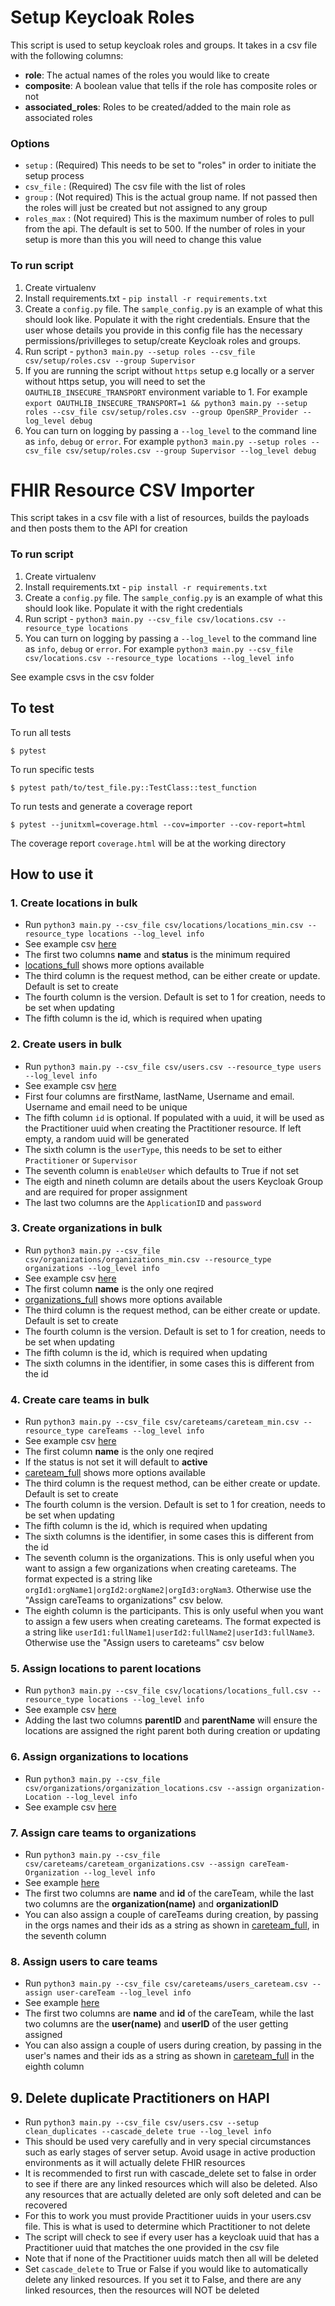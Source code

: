 # Setup Keycloak Roles

This script is used to setup keycloak roles and groups. It takes in a csv file with the following columns:

- **role**: The actual names of the roles you would like to create
- **composite**: A boolean value that tells if the role has composite roles or not
- **associated_roles**: Roles to be created/added to the main role as associated roles

### Options

- `setup` : (Required) This needs to be set to "roles" in order to initiate the setup process
- `csv_file` : (Required) The csv file with the list of roles
- `group` : (Not required) This is the actual group name. If not passed then the roles will just be created but not assigned to any group
- `roles_max` : (Not required) This is the maximum number of roles to pull from the api. The default is set to 500. If the number of roles in your setup is more than this you will need to change this value


### To run script
1. Create virtualenv
2. Install requirements.txt - `pip install -r requirements.txt`
3. Create a `config.py` file. The `sample_config.py` is an example  of what this should look like. Populate it with the right credentials. Ensure that the user whose details you provide in this config file has the necessary permissions/privilleges to setup/create Keycloak roles and groups.
4. Run script - `python3 main.py --setup roles --csv_file csv/setup/roles.csv --group Supervisor`
5. If you are running the script without `https` setup e.g locally or a server without https setup, you will need to set the `OAUTHLIB_INSECURE_TRANSPORT` environment variable to 1. For example `export OAUTHLIB_INSECURE_TRANSPORT=1 && python3 main.py --setup roles --csv_file csv/setup/roles.csv --group OpenSRP_Provider --log_level debug`
6. You can turn on logging by passing a `--log_level` to the command line as `info`, `debug` or `error`. For example `python3 main.py --setup roles --csv_file csv/setup/roles.csv --group Supervisor --log_level debug`


# FHIR Resource CSV Importer

This script takes in a csv file with a list of resources, builds the payloads 
and then posts them to the API for creation

### To run script
1. Create virtualenv
2. Install requirements.txt - `pip install -r requirements.txt`
3. Create a `config.py` file. The `sample_config.py` is an example  of what this should look like. Populate it with the right credentials
4. Run script - `python3 main.py --csv_file csv/locations.csv --resource_type locations`
5. You can turn on logging by passing a `--log_level` to the command line as `info`, `debug` or `error`. For example `python3 main.py --csv_file csv/locations.csv --resource_type locations --log_level info`

See example csvs in the csv folder

## To test

To run all tests
```console
$ pytest
```
To run specific tests
```console
$ pytest path/to/test_file.py::TestClass::test_function
```

To run tests and generate a coverage report
```console
$ pytest --junitxml=coverage.html --cov=importer --cov-report=html
```
The coverage report `coverage.html` will be at the working directory

## How to use it

### 1. Create locations in bulk
- Run `python3 main.py --csv_file csv/locations/locations_min.csv --resource_type locations --log_level info`
- See example csv [here](/importer/csv/locations/locations_min.csv)
- The first two columns __name__ and __status__ is the minimum required
- [locations_full](/importer/csv/locations/locations_full.csv) shows more options available
- The third column is the request method, can be either create or update. Default is set to create
- The fourth column is the version. Default is set to 1 for creation, needs to be set when updating
- The fifth column is the id, which is required when upating

### 2. Create users in bulk
- Run `python3 main.py --csv_file csv/users.csv --resource_type users --log_level info`
- See example csv [here](/importer/csv/users.csv)
- First four columns are firstName, lastName, Username and email. Username and email need to be unique
- The fifth column `id` is optional. If populated with a uuid, it will be used as the Practitioner uuid when creating the Practitioner resource. If left empty, a random uuid will be generated
- The sixth column is the `userType`, this needs to be set to either `Practitioner` or `Supervisor`
- The seventh column is `enableUser` which defaults to True if not set
- The eigth and nineth column are details about the users Keycloak Group and are required for proper assignment
- The last two columns are the `ApplicationID` and `password`

### 3. Create organizations in bulk
- Run `python3 main.py --csv_file csv/organizations/organizations_min.csv --resource_type organizations --log_level info`
- See example csv [here](/importer/csv/organizations/organizations_min.csv)
- The first  column __name__ is the only one reqired
- [organizations_full](/importer/csv/organizations/organizations_full.csv) shows more options available
- The third column is the request method, can be either create or update. Default is set to create
- The fourth column is the version. Default is set to 1 for creation, needs to be set when updating
- The fifth column is the id, which is required when updating
- The sixth columns in the identifier, in some cases this is different from the id

### 4. Create care teams in bulk
- Run `python3 main.py --csv_file csv/careteams/careteam_min.csv --resource_type careTeams --log_level info`
- See example csv [here](/importer/csv/careteams/careteam_min.csv)
- The first  column __name__ is the only one reqired
- If the status is not set it will default to __active__
- [careteam_full](/importer/csv/careteams/careteam_full.csv) shows more options available
- The third column is the request method, can be either create or update. Default is set to create
- The fourth column is the version. Default is set to 1 for creation, needs to be set when updating
- The fifth column is the id, which is required when updating
- The sixth columns is the identifier, in some cases this is different from the id
- The seventh column is the organizations. This is only useful when you want to assign a few organizations when creating careteams. The format expected is a string like `orgId1:orgName1|orgId2:orgName2|orgId3:orgNam3`. Otherwise use the "Assign careTeams to organizations" csv below.
- The eighth column is the participants. This is only useful when you want to assign a few users when creating careteams. The format expected is a string like `userId1:fullName1|userId2:fullName2|userId3:fullName3`. Otherwise use the "Assign users to careteams" csv below



### 5. Assign locations to parent locations
- Run `python3 main.py --csv_file csv/locations/locations_full.csv --resource_type locations --log_level info`
- See example csv [here](/importer/csv/locations/locations_full.csv)
- Adding the last two columns __parentID__ and __parentName__ will ensure the locations are assigned the right parent both during creation or updating



### 6. Assign organizations to locations
- Run `python3 main.py --csv_file csv/organizations/organization_locations.csv --assign organization-Location --log_level info`
- See example csv [here](/importer/csv/organizations/organization_locations.csv)

### 7. Assign care teams to organizations
- Run `python3 main.py --csv_file csv/careteams/careteam_organizations.csv --assign careTeam-Organization --log_level info`
- See example [here](/importer/csv/careteams/careteam_organizations.csv)
- The first two columns are __name__ and __id__ of the careTeam, while the last two columns are the __organization(name)__ and __organizationID__
- You can also assign a couple of careTeams during creation, by passing in the orgs names and their ids as a string as shown in [careteam_full](/importer/csv/careteams/careteam_full.csv), in the seventh column

### 8. Assign users to care teams
- Run `python3 main.py --csv_file csv/careteams/users_careteam.csv --assign user-careTeam --log_level info`
- See example [here](/importer/csv/careteams/users_careteam.csv)
- The first two columns are __name__ and __id__ of the careTeam, while the last two columns are the __user(name)__ and __userID__ of the user getting assigned
- You can also assign a couple of users during creation, by passing in the user's names and their ids as a string as shown in [careteam_full](/importer/csv/careteams/careteam_full.csv) in the eighth column

## 9. Delete duplicate Practitioners on HAPI
- Run `python3 main.py --csv_file csv/users.csv --setup clean_duplicates --cascade_delete true --log_level info`
- This should be used very carefully and in very special circumstances such as early stages of server setup. Avoid usage in active production environments as it will actually delete FHIR resources
- It is recommended to first run with cascade_delete set to false in order to see if there are any linked resources which will also be deleted. Also any resources that are actually deleted are only soft deleted and can be recovered
- For this to work you must provide Practitioner uuids in your users.csv file. This is what is used to determine which Practitioner to not delete
- The script will check to see if every user has a keycloak uuid that has a Practitioner uuid that matches the one provided in the csv file
- Note that if none of the Practitioner uuids match then all will be deleted
- Set `cascade_delete` to True or False if you would like to automatically delete any linked resources. If you set it to False, and there are any linked resources, then the resources will NOT be deleted
